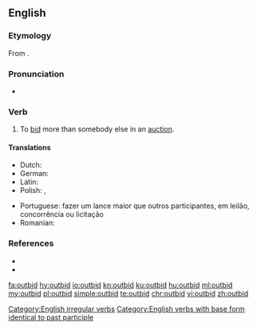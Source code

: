 ==English==

===Etymology===
From {{prefix|out|bid|lang=en}}.

===Pronunciation===
* {{IPA|/aʊtˈbɪd/|lang=en}}

===Verb===
{{en-verb|outbids|outbidding|outbid}}

# To [[bid]] more than somebody else in an [[auction]].

====Translations====
{{trans-top|To bid more than somebody else}}
* Dutch: {{t+|nl|overbieden}}
* German: {{t|de|überbieten}}
* Latin: {{t+|la|adiciō}}
* Polish: {{t|pl|przelicytować|pf}}, {{t|pl|przelicytowywać|impf}}
{{trans-mid}}
* Portuguese: fazer um lance maior que outros participantes, em leilão, concorrência ou licitação
* Romanian: {{t+|ro|supralicita}}
{{trans-bottom}}

===References===
* {{R:Century 1911}}
* {{R:Webster 1913}}

[[Category:English irregular verbs]]
[[Category:English verbs with base form identical to past participle]]

[[fa:outbid]]
[[hy:outbid]]
[[io:outbid]]
[[kn:outbid]]
[[ku:outbid]]
[[hu:outbid]]
[[ml:outbid]]
[[my:outbid]]
[[pl:outbid]]
[[simple:outbid]]
[[te:outbid]]
[[chr:outbid]]
[[vi:outbid]]
[[zh:outbid]]